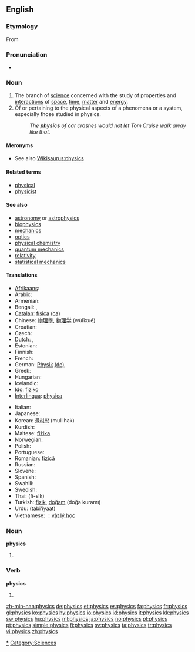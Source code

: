 ==English==
{{wikipedia}}

===Etymology===
From {{etyl|grc}} {{term|φυσικός||natural|tr=phusikos|lang=grc|sc=polytonic}}

===Pronunciation===
* {{IPA|/ˈfɪz.ɪks/}}

===Noun===
{{en-noun|-}}

# The branch of [[science]] concerned with the study of properties and [[interaction]]s of [[space]], [[time]], [[matter]] and [[energy]].
# Of or pertaining to the physical aspects of a phenomena or a system, especially those studied in physics.
#: ''The '''physics''' of car crashes would not let Tom Cruise walk away like that.''

====Meronyms====
* See also [[Wikisaurus:physics]]

====Related terms====
* [[physical]]
* [[physicist]]

====See also====
* [[astronomy]] or [[astrophysics]]
* [[biophysics]]
* [[mechanics]]
* [[optics]]
* [[physical chemistry]]
* [[quantum mechanics]]
* [[relativity]]
* [[statistical mechanics]]

====Translations====
{{trans-top|branch of science}}
* [[Afrikaans]]: {{t-|af|fisika|xs=Afrikaans}}
* Arabic: {{Arab|[[فيزياء ]]}} {{IPAchar|(fīziya’)}}
* Armenian: {{t-|hy|ֆիզիկա|tr=fizika|sc=Armn|xs=Armenian}}
* Bengali: {{t|bn|পদার্থবিজ্ঞান |sc=Beng}},  {{t|bn|পদার্থবিদ্যা |sc=Beng}}
* [[Catalan]]: [[física]] {{f}} [[:ca:física|(ca)]]
* Chinese: [[物理學]], [[物理学]] (wùlĭxué)
* Croatian: {{t-|hr|fizika|f}}
* Czech: {{t+|cs|fyzika|f}}
* Dutch: {{t+|nl|natuurkunde|f}}, {{t+|nl|fysica|f}}
* Estonian: {{t-|et|füüsika}}
* Finnish: {{t+|fi|fysiikka}}
* French: {{t+|fr|physique|f}}
* German: [[Physik]] {{f}} [[:de:Physik|(de)]]
* Greek: {{t+|el|φυσική|f|sc=Grek}}
* Hungarian: {{t+|hu|fizika}}
* Icelandic: {{t+|is|eðlisfræði|f}}
* [[Ido]]: [[fiziko]]
* [[Interlingua]]: [[physica]] {{f}}
{{trans-mid}}
* Italian: {{t+|it|fisica|f}}
* Japanese: {{t+|ja|物理学|tr=butsuri-gaku|sc=Jpan}}
* Korean: [[물리학]] (mullihak)
* Kurdish: {{ku-Arab|[[فیزیا]]}}
* Maltese: [[fiżika]] {{f}}
* Norwegian: {{t+|no|fysikk|m}}
* Polish: {{t+|pl|fizyka|f}}
* Portuguese: {{t+|pt|física|f}}
* Romanian: [[fizică]] {{f}}
* Russian: {{t+|ru|физика|f|tr=fízika|sc=Cyrl}}
* Slovene: {{t+|sl|fizika|f}}
* Spanish: {{t+|es|física|f}}
* Swahili: {{t|sw|fizikia|xs=Swahili}}
* Swedish: {{t+|sv|fysik|c}}
* Thai: {{t+|th|ฟิสิกส์|xs=Thai}} (fí-sìk)
* Turkish: [[fizik]], [[doğam]] (doğa kuramı)
* Urdu: {{ur-Arab|[[طبیعیات]]}} (tabi'iyaat) {{f}}
* Vietnamese: ：[[vật lý học]]
{{trans-bottom}}

===Noun===
'''physics'''

# {{plural of|[[physic]]}}

===Verb===
'''physics'''

# {{third-person singular of|[[physic]]}}

[[Category:Physics|*]]
[[Category:Sciences]]

[[zh-min-nan:physics]]
[[de:physics]]
[[et:physics]]
[[es:physics]]
[[fa:physics]]
[[fr:physics]]
[[gl:physics]]
[[ko:physics]]
[[hy:physics]]
[[io:physics]]
[[id:physics]]
[[it:physics]]
[[kk:physics]]
[[sw:physics]]
[[hu:physics]]
[[ml:physics]]
[[ja:physics]]
[[no:physics]]
[[pl:physics]]
[[pt:physics]]
[[simple:physics]]
[[fi:physics]]
[[sv:physics]]
[[ta:physics]]
[[tr:physics]]
[[vi:physics]]
[[zh:physics]]